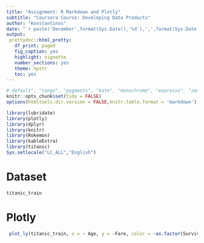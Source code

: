 ---
title: "Assignment: R Markdown and Plotly"
subtitle: "Coursera Course: Developing Data Products"
author: "Konstantinos"
date: "`r paste('December',format(Sys.Date(),'%d'),',',format(Sys.Date(),'%Y'))`"
output:
 prettydoc::html_pretty:
   df_print: paged
   fig_caption: yes
   highlight: vignette
   number_sections: yes
   theme: hpstr
   toc: yes
---
```{r setup, include=FALSE}
# default", "tango", "pygments", "kate", "monochrome", "espresso", "zenburn", "haddock", "textmate"
knitr::opts_chunk$set(tidy = FALSE)
options(htmltools.dir.version = FALSE,knitr.table.format = 'markdown')
```
```{r include=FALSE}
library(lubridate)
library(plotly)
library(dplyr)
library(knitr)
library(Rokemon)
library(kableExtra)
library(titanic)
Sys.setlocale("LC_ALL","English")
```
# Dataset

```{r}
titanic_train
```


# Plotly


```{r warning=FALSE}
 plot_ly(titanic_train, x = ~ Age, y = ~Fare, color = ~as.factor(Survived)) 

```
